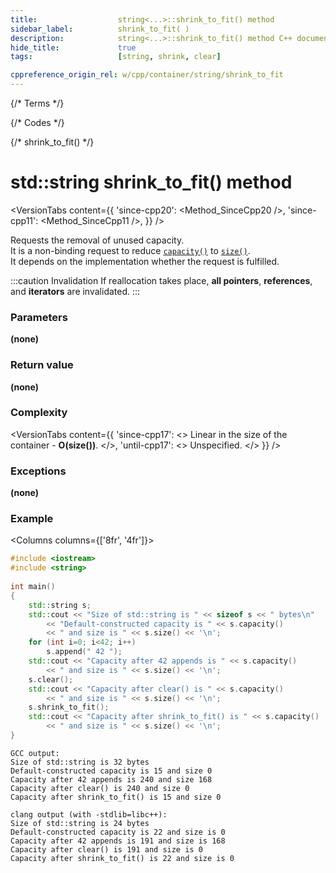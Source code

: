 ```yaml
---
title:					string<...>::shrink_to_fit() method
sidebar_label:			shrink_to_fit( )
description:			string<...>::shrink_to_fit() method C++ documentation
hide_title:				true
tags:					[string, shrink, clear]

cppreference_origin_rel: w/cpp/container/string/shrink_to_fit
---
```



{/* Terms */}

{/* Codes */}

{/* shrink_to_fit() */}

# std::string shrink_to_fit() method

<VersionTabs content={{
	'since-cpp20': <Method_SinceCpp20 />,
	'since-cpp11': <Method_SinceCpp11 />,
}} />

Requests the removal of unused capacity.  
It is a non-binding request to reduce [`capacity()`](capacity) to [`size()`](size).  
It depends on the implementation whether the request is fulfilled.

:::caution Invalidation
If reallocation takes place, **all pointers**, **references**, and **iterators** are invalidated.
:::

### Parameters

**(none)**

### Return value

**(none)**

### Complexity

<VersionTabs content={{
	'since-cpp17': <>
		Linear in the size of the container - <b>O(size())</b>.
	</>,
	'until-cpp17': <>
		Unspecified.
	</>
}} />

### Exceptions

**(none)**

### Example

<Columns columns={['8fr', '4fr']}>
<div>

```cpp title='Main.cpp' showLineNumbers
#include <iostream>
#include <string>
 
int main()
{
    std::string s;
    std::cout << "Size of std::string is " << sizeof s << " bytes\n"
        << "Default-constructed capacity is " << s.capacity() 
        << " and size is " << s.size() << '\n';
    for (int i=0; i<42; i++)
        s.append(" 42 ");
    std::cout << "Capacity after 42 appends is " << s.capacity() 
        << " and size is " << s.size() << '\n';
    s.clear();
    std::cout << "Capacity after clear() is " << s.capacity() 
        << " and size is " << s.size() << '\n';
    s.shrink_to_fit();
    std::cout << "Capacity after shrink_to_fit() is " << s.capacity() 
        << " and size is " << s.size() << '\n';
}
```

</div>
<div>

```plaintext title="Possible output"
GCC output:
Size of std::string is 32 bytes
Default-constructed capacity is 15 and size 0
Capacity after 42 appends is 240 and size 168
Capacity after clear() is 240 and size 0
Capacity after shrink_to_fit() is 15 and size 0
 
clang output (with -stdlib=libc++):
Size of std::string is 24 bytes
Default-constructed capacity is 22 and size is 0
Capacity after 42 appends is 191 and size is 168
Capacity after clear() is 191 and size is 0
Capacity after shrink_to_fit() is 22 and size is 0
```

</div>
</Columns>
